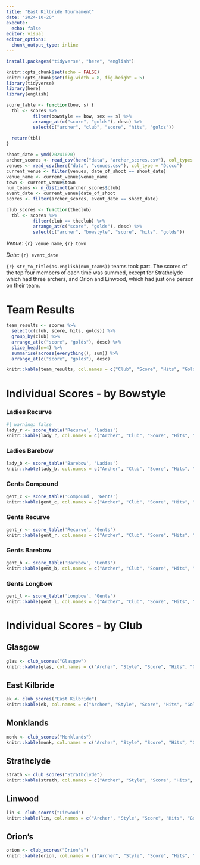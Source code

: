 ```yaml
---
title: "East Kilbride Tournament"
date: "2024-10-20"
execute: 
  echo: false
editor: visual
editor_options: 
  chunk_output_type: inline
---
```


```r
install.packages("tidyverse", "here", "english")
```

```r
knitr::opts_chunk$set(echo = FALSE)
knitr::opts_chunk$set(fig.width = 8, fig.height = 5)
library(tidyverse)
library(here)
library(english)
```

```r
score_table <- function(bow, s) {
  tbl <- scores %>%
          filter(bowstyle == bow, sex == s) %>%
          arrange_at(c("score", "golds"), desc) %>%
          select(c("archer", "club", "score", "hits", "golds"))
  
  return(tbl)
}
```

```r
shoot_date = ymd(20241020)
archer_scores <- read_csv(here("data", "archer_scores.csv"), col_types = "Dccciiic")
venues <- read_csv(here("data", "venues.csv"), col_type = "Dcccc")
current_venue <- filter(venues, date_of_shoot == shoot_date)
venue_name <- current_venue$venue_name
town <- current_venue$town
num_teams <- n_distinct(archer_scores$club)
event_date <- current_venue$date_of_shoot
scores <- filter(archer_scores, event_date == shoot_date)
```

```r
club_scores <- function(theclub)
  tbl <- scores %>%
          filter(club == theclub) %>%
          arrange_at(c("score", "golds"), desc) %>%
          select(c("archer", "bowstyle", "score", "hits", "golds"))
```

*Venue:* `{r} venue_name`, `{r} town`

*Date:* `{r} event_date`

`{r} str_to_title(as.english(num_teams))` teams took part. The scores of the top four members of each time was summed, except for Strathclyde which had three archers, and Orion and Linwood, which had just one person on their team.

# Team Results

```r
team_results <- scores %>%
  select(c(club, score, hits, golds)) %>%
  group_by(club) %>%
  arrange_at(c("score", "golds"), desc) %>%
  slice_head(n=4) %>%
  summarise(across(everything(), sum)) %>%
  arrange_at(c("score", "golds"), desc)

knitr::kable(team_results, col.names = c("Club", "Score", "Hits", "Golds"))
```

# Individual Scores - by Bowstyle

### Ladies Recurve

```r
#| warning: false
lady_r <- score_table('Recurve', 'Ladies')
knitr::kable(lady_r, col.names = c("Archer", "Club", "Score", "Hits", "Golds"))
```

### Ladies Barebow

```r
lady_b <- score_table('Barebow', 'Ladies')
knitr::kable(lady_b, col.names = c("Archer", "Club", "Score", "Hits", "Golds"))
```

### Gents Compound

```r
gent_c <- score_table('Compound', 'Gents')
knitr::kable(gent_c, col.names = c("Archer", "Club", "Score", "Hits", "Golds"))
```

### Gents Recurve

```r
gent_r <- score_table('Recurve', 'Gents')
knitr::kable(gent_r, col.names = c("Archer", "Club", "Score", "Hits", "Golds"))
```

### Gents Barebow

```r
gent_b <- score_table('Barebow', 'Gents')
knitr::kable(gent_b, col.names = c("Archer", "Club", "Score", "Hits", "Golds"))
```

### Gents Longbow

```r
gent_l <- score_table('Longbow', 'Gents')
knitr::kable(gent_l, col.names = c("Archer", "Club", "Score", "Hits", "Golds"))
```

# Individual Scores - by Club

::: panel-tabset
## Glasgow

```r
glas <- club_scores("Glasgow")
knitr::kable(glas, col.names = c("Archer", "Style", "Score", "Hits", "Golds"))
```

## East Kilbride

```r
ek <- club_scores("East Kilbride")
knitr::kable(ek, col.names = c("Archer", "Style", "Score", "Hits", "Golds"))
```

## Monklands

```r
monk <- club_scores("Monklands")
knitr::kable(monk, col.names = c("Archer", "Style", "Score", "Hits", "Golds"))
```

## Strathclyde

```r
strath <- club_scores("Strathclyde")
knitr::kable(strath, col.names = c("Archer", "Style", "Score", "Hits", "Golds"))
```

## Linwood

```r
lin <- club_scores("Linwood")
knitr::kable(lin, col.names = c("Archer", "Style", "Score", "Hits", "Golds"))
```

## Orion's

```r
orion <- club_scores("Orion's")
knitr::kable(orion, col.names = c("Archer", "Style", "Score", "Hits", "Golds"))
```
:::
